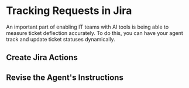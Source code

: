 # Tracking Requests in Jira

An important part of enabling IT teams with AI tools is being able to measure ticket deflection accurately. To do this, you can have your agent track and update ticket statuses dynamically. 

## Create Jira Actions

## Revise the Agent's Instructions 
